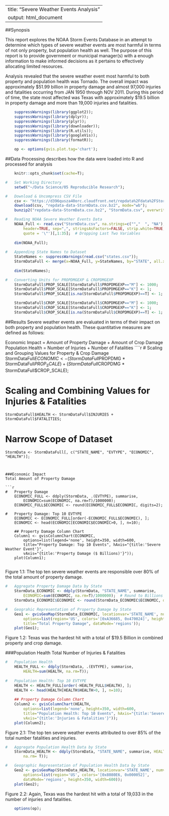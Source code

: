 <!--
    %\VignetteEngine{knitr::knitr}
    %\VignetteIndexEntry{Markdown example with knitr and googleVis}
-->

---
title: "Severe Weather Events Analysis"
output: html_document
---
  
##Synopsis
  
This report explores the NOAA Storm Events Database in an attempt to determine which types of severe weather events are most harmful in terms of not only property, but population health as well.  The purpose of this report is to provide government or municipal manager(s) with a enough information to make informed decisions as it pertains to effectively allocating limited resources.
  
Analysis revealed that the severe weather event most harmful to both property and population health was Tornado.  The overall impact was approximately $51.99 billion in property damage and almost 97,000 injuries and fatalities occurring from JAN 1950 through NOV 2011.  During this period of time, the state most affected was Texas with approximately $19.5 billion in property damage and more than 19,000 injuries and fatalities. 
  
   
```r
    suppressWarnings(library(ggplot2));
    suppressWarnings(library(dplyr));
    suppressWarnings(library(plyr));
    suppressWarnings(library(downloader));
    suppressWarnings(library(R.utils));
    suppressWarnings(library(googleVis));
    suppressWarnings(library(formatR));
```

```r
    op <- options(gvis.plot.tag='chart');
```
   
   
##Data Processing
describes how the data were loaded into R and processed for analysis
```r
    knitr::opts_chunk$set(cache=T);

#   Set Working Directory
    setwd("~/Data Science/05 Reproducible Research");

#   Download & Uncompress CSV File
    csv <- "https://d396qusza40orc.cloudfront.net/repdata%2Fdata%2FStormData.csv.bz2";
    download(csv, "repdata-data-StormData.csv.bz2", mode="wb");
    bunzip2("repdata-data-StormData.csv.bz2", "StormData.csv", overwrite=T);
```

```r

#   Reading NOAA Severe Weather Events Data
    NOAA_Full <- read.csv("StormData.csv", na.strings=c("","  ", "NA"),
        header=TRUE, sep=",", stringsAsFactors=FALSE, strip.white=TRUE, comment.char="",
        quote = '\"')[,1:35];  # Dropping Last Two Variables
    
    dim(NOAA_Full);
        
#   Appending State Names to Dataset
    StateNames <- suppressWarnings(read.csv("states.csv"));
    StormDataFull <- merge(x=NOAA_Full, y=StateNames, by="STATE", all.x=T);
    
    dim(StateNames);

#   Converting Units for PROPDMGEXP & CROPDMGEXP
    StormDataFull$PROP_SCALE[StormDataFull$PROPDMGEXP=="M"] <- 1000;
    StormDataFull$PROP_SCALE[StormDataFull$PROPDMGEXP=="K"] <- 1;
    StormDataFull$PROP_SCALE[is.na(StormDataFull$PROPDMGEXP)==T] <- 1;

    StormDataFull$CROP_SCALE[StormDataFull$CROPDMGEXP=="M"] <- 1000;
    StormDataFull$CROP_SCALE[StormDataFull$CROPDMGEXP=="K"] <- 1;
    StormDataFull$CROP_SCALE[is.na(StormDataFull$CROPDMGEXP)==T] <- 1;
```
   
   
##Results
Severe weather events are evaluated in terms of their impact on both property and population health.  These quantitative measures are defined as follows:
  
Economic Impact = Amount of Property Damage + Amount of Crop Damage  
Population Health = Number of Injuries + Number of Fatalities
````r
#   Scaling and Grouping Values for Property & Crop Damage 
    StormDataFull$ECONOMIC <- (StormDataFull$PROPDMG * StormDataFull$PROP_SCALE) + 
        (StormDataFull$CROPDMG * StormDataFull$CROP_SCALE);

#   Scaling and Combining Values for Injuries & Fatalities
    StormDataFull$HEALTH <- StormDataFull$INJURIES + StormDataFull$FATALITIES;

#   Narrow Scope of Dataset
    StormData <- StormDataFull[, c("STATE_NAME", "EVTYPE", "ECONOMIC", "HEALTH")];
```
   
   
###Economic Impact
Total Amount of Property Damage
  
```r
#   Property Damage
    ECONOMIC_FULL <- ddply(StormData, .(EVTYPE), summarise, 
        ECONOMIC=sum(ECONOMIC, na.rm=T)/1000000);
    ECONOMIC_FULL$ECONOMIC <- round(ECONOMIC_FULL$ECONOMIC, digits=2);
    
#   Property Damage: Top 10 EVTYPE
    ECONOMIC <- ECONOMIC_FULL[order(-ECONOMIC_FULL$ECONOMIC), ];
    ECONOMIC <- head(ECONOMIC[ECONOMIC$ECONOMIC>0, ], n=10);
    
    ## Property Damage Column Chart
    Column1 <- gvisColumnChart(ECONOMIC,
        options=list(legend='none', height=350, width=600, 
        title="Property Damage: Top 10 Events", hAxis="{title:'Severe Weather Event'}", 
        vAxis="{title:'Property Damage ($ Billions)'}"));
    plot(Column1);
    
```
  
    
Figure 1.1: The top ten severe weather events are responsible over 80% of the total amount of property damage.
  
  
```r
#   Aggregate Property Damage Data by State
    StormData_ECONOMIC <- ddply(StormData, "STATE_NAME", summarise, 
        ECONOMIC=sum(ECONOMIC, na.rm=T)/1000000);  # Round to Billions
    StormData_ECONOMIC$ECONOMIC <- round(StormData_ECONOMIC$ECONOMIC, digits=2);

#   Geograhic Representation of Property Damage by State
    Geo1 <- gvisGeoMap(StormData_ECONOMIC, locationvar='STATE_NAME', numvar='ECONOMIC', 
        options=list(region='US', colors='[0xA36685, 0x470024]', height=350, width=600,
        title="Total Property Damage", dataMode='regions'));
    plot(Geo1);
```
  
    
Figure 1.2: Texas was the hardest hit with a total of $19.5 Billion in combined property and crop damage.
   
   
###Population Health
Total Number of Injuries & Fatalities
  
```r
#   Population Health
    HEALTH_FULL <- ddply(StormData, .(EVTYPE), summarise, 
        HEALTH=sum(HEALTH, na.rm=T));
    
#   Population Health: Top 10 EVTYPE
    HEALTH <- HEALTH_FULL[order(-HEALTH_FULL$HEALTH), ];
    HEALTH <- head(HEALTH[HEALTH$HEALTH>0, ], n=10);
    
    ## Property Damage Column Chart
    Column2 <- gvisColumnChart(HEALTH,
        options=list(legend='none', height=350, width=600, 
        title="Population Health: Top 10 Events", hAxis="{title:'Severe Weather Event'}", 
        vAxis="{title:'Injuries & Fatalities'}"));
    plot(Column2);
```
  
    
Figure 2.1: The top ten severe weather events attributed to over 85% of the total number fatalities and injuries.
  
  
```r
#   Aggregate Population Health Data by State
    StormData_HEALTH <- ddply(StormData, "STATE_NAME", summarise, HEALTH=sum(HEALTH, 
        na.rm= T));

#   Geographic Representation of Population Health Data by State
    Geo2 <- gvisGeoMap(StormData_HEALTH, locationvar='STATE_NAME', numvar='HEALTH', 
        options=list(region='US', colors='[0x8080E6, 0x000052]', 
        dataMode='regions', height=350, width=600));
    plot(Geo2);
```
  
    
Figure 2.2: Again, Texas was the hardest hit with a total of 19,033 in the number of injuries and fatalities.
  
  
```r
    options(op);
```
